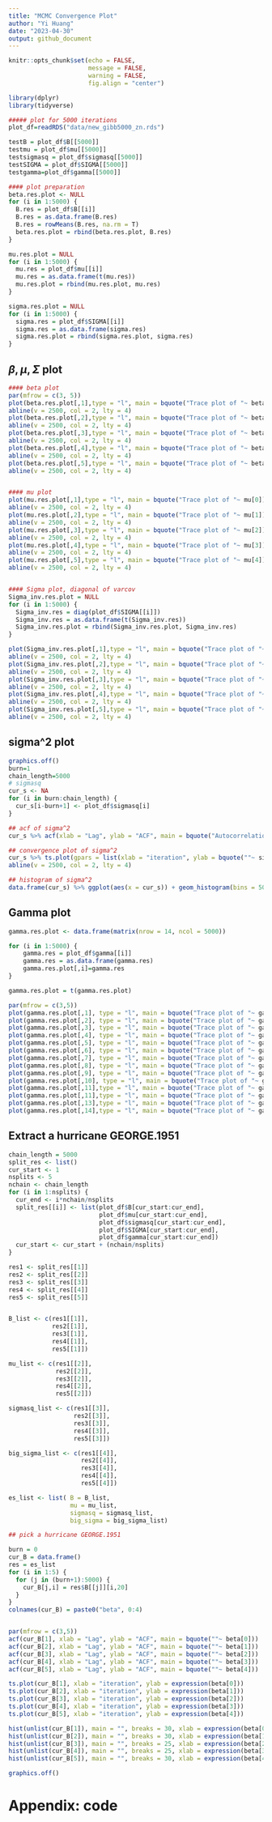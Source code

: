 ```yaml
---
title: "MCMC Convergence Plot"
author: "Yi Huang"
date: "2023-04-30"
output: github_document
---
```


```r
knitr::opts_chunk$set(echo = FALSE, 
                      message = FALSE, 
                      warning = FALSE, 
                      fig.align = "center")
```


\newpage
```r
library(dplyr)
library(tidyverse)
```


```r
##### plot for 5000 iterations
plot_df=readRDS("data/new_gibb5000_zn.rds")

testB = plot_df$B[[5000]]
testmu = plot_df$mu[[5000]]
testsigmasq = plot_df$sigmasq[[5000]]
testSIGMA = plot_df$SIGMA[[5000]]
testgamma=plot_df$gamma[[5000]]
```


```r
#### plot preparation
beta.res.plot <- NULL
for (i in 1:5000) {
  B.res = plot_df$B[[i]]
  B.res = as.data.frame(B.res)
  B.res = rowMeans(B.res, na.rm = T)
  beta.res.plot = rbind(beta.res.plot, B.res)
}

mu.res.plot = NULL
for (i in 1:5000) {
  mu.res = plot_df$mu[[i]]
  mu.res = as.data.frame(t(mu.res))
  mu.res.plot = rbind(mu.res.plot, mu.res)
}

sigma.res.plot = NULL
for (i in 1:5000) {
  sigma.res = plot_df$SIGMA[[i]]
  sigma.res = as.data.frame(sigma.res)
  sigma.res.plot = rbind(sigma.res.plot, sigma.res)
}
```


## $\beta, \mu, \Sigma$ plot
```r
#### beta plot
par(mfrow = c(3, 5))
plot(beta.res.plot[,1],type = "l", main = bquote("Trace plot of "~ beta[0]), xlab = "iteration", ylab = bquote(beta[0]))
abline(v = 2500, col = 2, lty = 4)
plot(beta.res.plot[,2],type = "l", main = bquote("Trace plot of "~ beta[1]), xlab = "iteration", ylab = bquote(beta[1]))
abline(v = 2500, col = 2, lty = 4)
plot(beta.res.plot[,3],type = "l", main = bquote("Trace plot of "~ beta[2]), xlab = "iteration", ylab = bquote(beta[2]))
abline(v = 2500, col = 2, lty = 4)
plot(beta.res.plot[,4],type = "l", main = bquote("Trace plot of "~ beta[3]), xlab = "iteration", ylab = bquote(beta[3]))
abline(v = 2500, col = 2, lty = 4)
plot(beta.res.plot[,5],type = "l", main = bquote("Trace plot of "~ beta[4]), xlab = "iteration", ylab = bquote(beta[4]))
abline(v = 2500, col = 2, lty = 4)


#### mu plot
plot(mu.res.plot[,1],type = "l", main = bquote("Trace plot of "~ mu[0]), xlab = "iteration", ylab = bquote(mu[0]))
abline(v = 2500, col = 2, lty = 4)
plot(mu.res.plot[,2],type = "l", main = bquote("Trace plot of "~ mu[1]), xlab = "iteration", ylab = bquote(mu[1]))
abline(v = 2500, col = 2, lty = 4)
plot(mu.res.plot[,3],type = "l", main = bquote("Trace plot of "~ mu[2]), xlab = "iteration", ylab = bquote(mu[2]))
abline(v = 2500, col = 2, lty = 4)
plot(mu.res.plot[,4],type = "l", main = bquote("Trace plot of "~ mu[3]), xlab = "iteration", ylab = bquote(mu[3]))
abline(v = 2500, col = 2, lty = 4)
plot(mu.res.plot[,5],type = "l", main = bquote("Trace plot of "~ mu[4]), xlab = "iteration", ylab = bquote(mu[4]))
abline(v = 2500, col = 2, lty = 4)


#### Sigma plot, diagonal of varcov
Sigma_inv.res.plot = NULL
for (i in 1:5000) {
  Sigma_inv.res = diag(plot_df$SIGMA[[i]])
  Sigma_inv.res = as.data.frame(t(Sigma_inv.res))
  Sigma_inv.res.plot = rbind(Sigma_inv.res.plot, Sigma_inv.res)
}

plot(Sigma_inv.res.plot[,1],type = "l", main = bquote("Trace plot of "~ Sigma[1]), xlab = "iteration", ylab = bquote(Sigma[1]))
abline(v = 2500, col = 2, lty = 4)
plot(Sigma_inv.res.plot[,2],type = "l", main = bquote("Trace plot of "~ Sigma[2]), xlab = "iteration", ylab = bquote(Sigma[2]))
abline(v = 2500, col = 2, lty = 4)
plot(Sigma_inv.res.plot[,3],type = "l", main = bquote("Trace plot of "~ Sigma[3]), xlab = "iteration", ylab = bquote(Sigma[3]))
abline(v = 2500, col = 2, lty = 4)
plot(Sigma_inv.res.plot[,4],type = "l", main = bquote("Trace plot of "~ Sigma[4]), xlab = "iteration", ylab = bquote(Sigma[4]))
abline(v = 2500, col = 2, lty = 4)
plot(Sigma_inv.res.plot[,5],type = "l", main = bquote("Trace plot of "~ Sigma[5]), xlab = "iteration", ylab = bquote(Sigma[5]))
abline(v = 2500, col = 2, lty = 4)
```


\newpage
## sigma^2 plot
```r
graphics.off()
burn=1
chain_length=5000
# sigmasq
cur_s <- NA
for (i in burn:chain_length) {
  cur_s[i-burn+1] <- plot_df$sigmasq[i]
}

## acf of sigma^2
cur_s %>% acf(xlab = "Lag", ylab = "ACF", main = bquote("Autocorrelation of"~ sigma^2))

## convergence plot of sigma^2
cur_s %>% ts.plot(gpars = list(xlab = "iteration", ylab = bquote(""~ sigma^2), main = bquote(""~ sigma^2)))
abline(v = 2500, col = 2, lty = 4)

## histogram of sigma^2
data.frame(cur_s) %>% ggplot(aes(x = cur_s)) + geom_histogram(bins = 50) + labs(x = bquote(""~ sigma^2), y = "Frequency")

```




\newpage
## Gamma plot

```r
gamma.res.plot <- data.frame(matrix(nrow = 14, ncol = 5000))

for (i in 1:5000) {
    gamma.res = plot_df$gamma[[i]]
    gamma.res = as.data.frame(gamma.res)
    gamma.res.plot[,i]=gamma.res
}

gamma.res.plot = t(gamma.res.plot)

par(mfrow = c(3,5))
plot(gamma.res.plot[,1], type = "l", main = bquote("Trace plot of "~ gamma[1]), xlab = "iteration",  ylab = bquote(gamma[1]))
plot(gamma.res.plot[,2], type = "l", main = bquote("Trace plot of "~ gamma[2]), xlab = "iteration", ylab = bquote(gamma[2]))
plot(gamma.res.plot[,3], type = "l", main = bquote("Trace plot of "~ gamma[3]), xlab = "iteration", ylab = bquote(gamma[3]))
plot(gamma.res.plot[,4], type = "l", main = bquote("Trace plot of "~ gamma[4]), xlab = "iteration", ylab = bquote(gamma[4]))
plot(gamma.res.plot[,5], type = "l", main = bquote("Trace plot of "~ gamma[5]), xlab = "iteration", ylab = bquote(gamma[5]))
plot(gamma.res.plot[,6], type = "l", main = bquote("Trace plot of "~ gamma[6]), xlab = "iteration", ylab = bquote(gamma[6]))
plot(gamma.res.plot[,7], type = "l", main = bquote("Trace plot of "~ gamma[7]), xlab = "iteration", ylab = bquote(gamma[7]))
plot(gamma.res.plot[,8], type = "l", main = bquote("Trace plot of "~ gamma[8]), xlab = "iteration", ylab = bquote(gamma[8]))
plot(gamma.res.plot[,9], type = "l", main = bquote("Trace plot of "~ gamma[9]), xlab = "iteration", ylab = bquote(gamma[9]))
plot(gamma.res.plot[,10], type = "l", main = bquote("Trace plot of "~ gamma[10]), xlab = "iteration", ylab = bquote(gamma[10]))
plot(gamma.res.plot[,11],type = "l", main = bquote("Trace plot of "~ gamma[11]), xlab = "iteration", ylab = bquote(gamma[11]))
plot(gamma.res.plot[,11],type = "l", main = bquote("Trace plot of "~ gamma[12]), xlab = "iteration", ylab = bquote(gamma[12]))
plot(gamma.res.plot[,13],type = "l", main = bquote("Trace plot of "~ gamma[13]), xlab = "iteration", ylab = bquote(gamma[13]))
plot(gamma.res.plot[,14],type = "l", main = bquote("Trace plot of "~ gamma[14]), xlab = "iteration", ylab = bquote(gamma[14]))
```


## Extract a hurricane GEORGE.1951

```r
chain_length = 5000
split_res <- list()
cur_start <- 1
nsplits <- 5
nchain <- chain_length
for (i in 1:nsplits) {
  cur_end <- i*nchain/nsplits
  split_res[[i]] <- list(plot_df$B[cur_start:cur_end], 
                         plot_df$mu[cur_start:cur_end], 
                         plot_df$sigmasq[cur_start:cur_end], 
                         plot_df$SIGMA[cur_start:cur_end],
                         plot_df$gamma[cur_start:cur_end])
  cur_start <- cur_start + (nchain/nsplits)
}

res1 <- split_res[[1]]
res2 <- split_res[[2]]
res3 <- split_res[[3]]
res4 <- split_res[[4]]
res5 <- split_res[[5]]


B_list <- c(res1[[1]], 
            res2[[1]], 
            res3[[1]], 
            res4[[1]], 
            res5[[1]])

mu_list <- c(res1[[2]], 
             res2[[2]], 
             res3[[2]], 
             res4[[2]], 
             res5[[2]])

sigmasq_list <- c(res1[[3]], 
                  res2[[3]], 
                  res3[[3]], 
                  res4[[3]], 
                  res5[[3]])

big_sigma_list <- c(res1[[4]], 
                    res2[[4]], 
                    res3[[4]], 
                    res4[[4]], 
                    res5[[4]])

es_list <- list( B = B_list,
                 mu = mu_list, 
                 sigmasq = sigmasq_list, 
                 big_sigma = big_sigma_list)

## pick a hurricane GEORGE.1951

burn = 0
cur_B = data.frame()
res = es_list
for (i in 1:5) {
  for (j in (burn+1):5000) {
    cur_B[j,i] = res$B[[j]][i,20]
  }
}
colnames(cur_B) = paste0("beta", 0:4)


par(mfrow = c(3,5))
acf(cur_B[1], xlab = "Lag", ylab = "ACF", main = bquote(""~ beta[0]))
acf(cur_B[2], xlab = "Lag", ylab = "ACF", main = bquote(""~ beta[1]))
acf(cur_B[3], xlab = "Lag", ylab = "ACF", main = bquote(""~ beta[2]))
acf(cur_B[4], xlab = "Lag", ylab = "ACF", main = bquote(""~ beta[3]))
acf(cur_B[5], xlab = "Lag", ylab = "ACF", main = bquote(""~ beta[4]))

ts.plot(cur_B[1], xlab = "iteration", ylab = expression(beta[0]))
ts.plot(cur_B[2], xlab = "iteration", ylab = expression(beta[1]))
ts.plot(cur_B[3], xlab = "iteration", ylab = expression(beta[2]))
ts.plot(cur_B[4], xlab = "iteration", ylab = expression(beta[3]))
ts.plot(cur_B[5], xlab = "iteration", ylab = expression(beta[4]))

hist(unlist(cur_B[1]), main = "", breaks = 30, xlab = expression(beta[0]))
hist(unlist(cur_B[2]), main = "", breaks = 30, xlab = expression(beta[1]))
hist(unlist(cur_B[3]), main = "", breaks = 25, xlab = expression(beta[2]))
hist(unlist(cur_B[4]), main = "", breaks = 25, xlab = expression(beta[3]))
hist(unlist(cur_B[5]), main = "", breaks = 30, xlab = expression(beta[4]))

graphics.off()
```




\newpage
# Appendix: code
```r
```